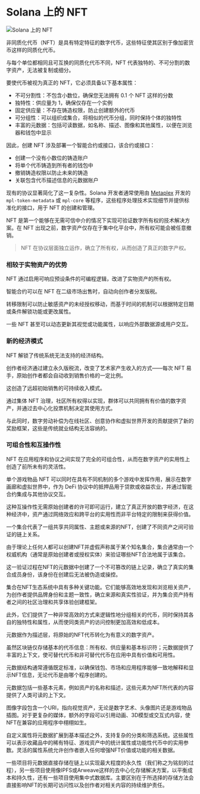 
# Solana 上的 NFT

![Solana 上的 NFT](/graphics/course-banners/nfts-on-solana.png)

非同质化代币（NFT）是具有特定特征的数字代币，这些特征使其区别于像加密货币这样的同质化代币。

与每个单位都相同且可互换的同质化代币不同，NFT 代表独特的、不可分割的数字资产，无法被复制或细分。

<ArticleSection name="NFT 的属性" id="nft-properties" level="h2" />

要使代币被视为真正的 NFT，它必须具备以下基本属性：
- 不可分割性：不包含小数位，确保您无法拥有 0.1 个 NFT 这样的分数
- 独特性：供应量为 1，确保仅存在一个实例
- 固定供应量：不存在铸造权限，防止创建额外的代币
- 可分组性：可以组织成集合，将相似的代币分组，同时保持个体的独特性
- 丰富的元数据：包括可读数据，如名称、描述、图像和其他属性，以便在浏览器和钱包中显示

因此，创建 NFT 涉及部署一个智能合约或接口，该合约或接口：
- 创建一个没有小数位的铸造账户
- 将单个代币铸造到所有者的钱包中
- 撤销铸造权限以防止未来的铸造
- 关联包含代币描述信息的元数据账户

现有的协议显著简化了这一复杂性。Solana 开发者通常使用由 [Metaplex](https://metaplex.com) 开发的 `mpl-token-metadata` 或 `mpl-core` 等程序，这些程序处理技术实现细节并提供标准化的接口，用于 NFT 的创建和管理。

<ArticleSection name="为什么非同质化代币很重要" id="why-non-fungible-tokens-matter" level="h2" />

NFT 是第一个能够在无需可信中介的情况下实现可验证数字所有权的技术解决方案。在 NFT 出现之前，数字资产仅存在于集中化平台中，所有权可能会被任意撤销。

> NFT 在协议层面独立运作，确立了所有权，从而创造了真正的数字产权。

### 相较于实物资产的优势

NFT 通过启用可响应预设条件的可编程逻辑，改进了实物资产的所有权。

智能合约可以在 NFT 在二级市场出售时，自动向创作者分发版税。

转移限制可以防止敏感资产的未经授权移动，而基于时间的机制可以根据特定日期或条件解锁功能或更改属性。

一些 NFT 甚至可以动态更新其视觉或功能属性，以响应外部数据源或用户交互。

### 新的经济模式

NFT 解锁了传统系统无法支持的经济结构。

创作者经济通过建立永久版税流，改变了艺术家产生收入的方式——每次 NFT 易手，原始创作者都会自动收到销售价格的一定比例。

这创造了远超初始销售的可持续收入模式。

通过集体 NFT 治理，社区所有权得以实现，群体可以共同拥有有价值的数字资产，并通过去中心化投票机制决定其使用方式。

与此同时，数字劳动补偿为在线社区、创意协作和虚拟世界开发的贡献提供了新的奖励框架，这些是传统就业结构无法容纳的。

### 可组合性和互操作性

NFT 在应用程序和协议之间实现了完全的可组合性，从而在数字资产的实用性上创造了前所未有的灵活性。

单个游戏物品 NFT 可以同时在具有不同机制的多个游戏中发挥作用，展示在数字画廊和虚拟世界中，作为 DeFi 协议中的抵押品用于贷款或收益农业，并通过智能合约集成与其他协议交互。

这种互操作性无需原始创建者的许可即可运行，建立了真正开放的数字经济，在这种经济中，资产通过网络效应和跨平台的实用性而非平台特定的限制来获得价值。

<ArticleSection name="Collections" id="collections" level="h2" />

一个集合代表了一组共享共同属性、主题或来源的NFT，创建了不同资产之间可验证的链上关系。

由于理论上任何人都可以创建NFT并虚假声称属于某个知名集合，集合通常由一个权威机构（通常是原始创建者或授权实体）来验证哪些NFT合法地属于该集合。

这一验证过程在NFT的元数据中创建了一个不可篡改的链上记录，确立了真实的集合成员身份，该身份在创建后无法被伪造或操控。

集合在NFT生态系统中具有多种关键功能。它们能够高效地发现和浏览相关资产，为创作者提供品牌身份和主题一致性，确立来源和真实性验证，并为集合资产持有者之间的社区治理和共享体验创建框架。

此外，它们提供了一种非常高效的方式来逻辑性地分组相关的代币，同时保持其各自的独特性和属性，从而使同类资产的访问控制更加高效和低成本。

<ArticleSection name="Metadata" id="metadata" level="h2" />

元数据作为描述层，将原始的NFT代币转化为有意义的数字资产。

虽然区块链仅存储基本的代币信息：所有权、供应量和基本标识符；元数据提供了丰富的上下文，使可替代代币和非可替代代币在应用中具有价值和可用性。

元数据结构通常遵循既定标准，以确保钱包、市场和应用程序能够一致地解释和显示NFT信息，无论代币是由哪个程序创建的。

元数据包括一些基本元素，例如资产的名称和描述，这些元素为NFT所代表的内容提供了人类可读的上下文。

图像字段包含一个URI，指向视觉资产，无论是数字艺术、头像图片还是游戏物品插图。对于更复杂的媒体，额外的字段可以引用动画、3D模型或交互式内容，使NFT在兼容的应用程序中栩栩如生。

自定义属性将元数据扩展到基本描述之外，支持复杂的分类和筛选系统。这些属性可以表示收藏品中的稀有特征、游戏资产中的统计属性或功能性代币中的实用参数。灵活的属性系统允许创作者嵌入任何增强NFT价值或功能的相关数据。

一些项目将元数据直接存储在链上以实现最大程度的永久性（我们称之为铭刻的过程），另一些项目使用像IPFS或Arweave这样的去中心化存储解决方案，以平衡成本和持久性，还有一些项目使用集中式数据库。主要区别在于所选择的存储方法会直接影响NFT的长期可访问性以及创作者对相关内容的持续维护责任。